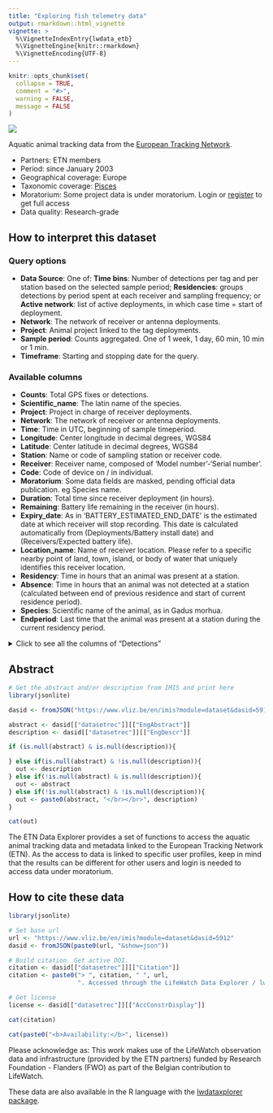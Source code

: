```yaml
---
title: "Exploring fish telemetry data"
output: rmarkdown::html_vignette
vignette: >
  %\VignetteIndexEntry{lwdata_etb}
  %\VignetteEngine{knitr::rmarkdown}
  %\VignetteEncoding{UTF-8}
---
```


```r
knitr::opts_chunk$set(
  collapse = TRUE,
  comment = "#>",
  warning = FALSE,
  message = FALSE
)
```

<img src='lwde_fish.png' class='rightimg'/>

Aquatic animal tracking data from the [European Tracking Network](https://lifewatch.be/etn/).

- Partners: ETN members
- Period: since January 2003
- Geographical coverage: Europe
- Taxonomic coverage: [Pisces](http://www.marinespecies.org/aphia.php?p=taxdetails&id=11676)
- Moratorium: Some project data is under moratorium. Login or [register](https://rshiny.lifewatch.be/account?p=register) to get full access
- Data quality: Research-grade
 
## How to interpret this dataset
 
### Query options
* **Data Source**: One of: **Time bins**: Number of detections per tag and per station based on the selected sample period; **Residencies**: groups detections by period spent at each receiver and sampling frequency; or **Active network**: list of active deployments, in which case time = start of deployment.
* **Network**: The network of receiver or antenna deployments.
* **Project**: Animal project linked to the tag deployments.
* **Sample period**: Counts aggregated. One of 1 week, 1 day, 60 min, 10 min or 1 min.
* **Timeframe**: Starting and stopping date for the query.

### Available columns
* **Counts**: Total GPS fixes or detections.
* **Scientific_name**: The latin name of the species.
* **Project**: Project in charge of receiver deployments.
* **Network**: The network of receiver or antenna deployments.
* **Time**: Time in UTC, beginning of sample timeperiod.
* **Longitude**: Center longitude in decimal degrees, WGS84
* **Latitude**: Center latitude in decimal degrees, WGS84
* **Station**: Name or code of sampling station or receiver code.
* **Receiver**: Receiver name, composed of 'Model number'-'Serial number'.
* **Code**: Code of device on / in individual.
* **Moratorium**: Some data fields are masked, pending official data publication. eg Species name.
* **Duration**: Total time since receiver deployment (in hours).
* **Remaining**: Battery life remaining in the receiver (in hours). 
* **Expiry_date**: As in 'BATTERY_ESTIMATED_END_DATE' is the estimated date at which receiver will stop recording. This date is calculated automatically from (Deployments/Battery install date) and (Receivers/Expected battery life).
* **Location_name**: Name of receiver location. Please refer to a specific nearby point of land, town, island, or body of water that uniquely identifies this receiver location.
* **Residency**: Time in hours that an animal was present at a station.     
* **Absence**: Time in hours that an animal was not detected at a station (calculated between end of previous residence and start of current residence period).       
* **Species**: Scientific name of the animal, as in Gadus morhua.  
* **Endperiod**:  Last time that the animal was present at a station during the current residency period.    

<details>
  <summary>Click to see all the columns of "Detections"</summary>
	<ul>
		<li><strong>Transmitter</strong>: Transmitter full-id (including both protocol and transmitter ID)</li>
		<li><strong>Transmitter_serial</strong>: Serial number of the transmitter.</li>
		<li><strong>Sensor_value</strong>:  Value recorded by the tag sensor.</li>
		<li><strong>Sensor_unit</strong>: Unit of measured sensor value.</li>
		<li><strong>Station_name</strong>: Name of the station where the deployment of the receiver takes place. Related to a specific latitude and longitude.</li>
		<li><strong>Datetime</strong>: Date and time at which the tagged animal was detected at the receiver. Information from detection file.</li>
		<li><strong>Id_pk</strong>: Technical identifier of the detection record in the database.</li>
		<li><strong>Qc_flag</strong>: Identifies whether there are quality check issues for the given detection.</li>
		<li><strong>File</strong>: Name of the detection file.</li>
		<li><strong>Deployment_fk</strong>: Foreign key linked to the deployment information.</li>
		<li><strong>Scientific_name</strong>: Scientific name of the animal that carries the tag.</li>
		<li><strong>Location_name</strong>: Name of detection location.</li>
		<li><strong>Deployment_station_name</strong>: Name of the station where the deployment of the receiver takes place. Related to a specific latitude and longitude.</li>
		<li><strong>Deploy_date_time</strong>: Date and time that the equipment was deployed, in 24-hour UTC. Corresponds to the time of the captured waypoint. Datetime fields should follow the ISO-8601 format (e.g. 2017-01-01T12:07:23Z)</li>
		<li><strong>Deployment_type</strong>: Refers to the context. Which technology type is used. </li>
		<li><strong>Animal_project_name</strong>: Name of the animal project linked to this detection.</li>
		<li><strong>Animal_project_code</strong>: Code of the animal project linked to this detection.  </li>
		<li><strong>Animal_moratorium</strong>: Specifies whether data from the animal project is under moratorium.</li>
		<li><strong>Network_project_name</strong>: Name of the network project linked to this detection.</li>
		<li><strong>Network_project_code</strong>: Code of the network project linked to this detection.</li>
		<li><strong>Network_moratorium</strong>: Specifies whether data from the network project is under moratorium.</li>
		<li><strong>Signal_to_noise_ratio</strong>: Signal-to-noise ratio. This is the difference between the background noise level and the signal level. Info comes from detection file.</li>
		<li><strong>Detection_file_id</strong>: ID from the detection file.</li>
		<li><strong>Tag_sensor_type</strong>: What type of sensor (pressure, acceleration).</li>
		<li><strong>Tag_intercept</strong>: Intercept needed to calculate the sensor value of the tag from the raw value.</li>
		<li><strong>Tag_slope</strong>: Slope needed to calculate the sensor value of the tag from the raw value.</li>
		<li><strong>Sensor_value_depth_meters</strong>: Calculated depth of the sensor in meters (based on raw value slope and intercept).</li>
		<li><strong>Tag_owner_organization</strong>: Institution that owns the tag.</li>
		<li><strong>Animal_id_pk</strong>: Technical identifier of the animal record in the database. </li>
		<li><strong>Animal_common_name</strong>: Animal species common name (not scientific name).</li>
		<li><strong>Animal_sex</strong>: Sex of the animal.</li>
		<li><strong>Deployment_lat</strong>: Latitude of the deployment in decimal degrees, WGS84. Note: in the southern hemisphere all latitudes must be negative. Format: ddd.ddddd; as in: 2.59020.</li>
		<li><strong>Deployment_long</strong>: Longitude of the deployment in decimal degrees, WGS84. Note: in the western hemisphere all longitudes must be negative. Format: dd.ddddd; as in: 51.36324.</li>
		<li><strong>Sensor_value_acceleration</strong>: Value recorded by the acceleration sensor.</li>
		<li><strong>Sensor_value_temperature</strong>: Value recorded by the temperature sensor. </li>
		<li><strong>Tag_fk</strong>: Foreign key linked to the tag. </li>
		<li><strong>Animal_id</strong>: Foreign Key linked to the Animal_ID.</li>
	</ul>
</details>

## Abstract

```r
# Get the abstract and/or description from IMIS and print here
library(jsonlite)

dasid <- fromJSON("https://www.vliz.be/en/imis?module=dataset&dasid=5912&show=json")

abstract <- dasid[["datasetrec"]][["EngAbstract"]]
description <- dasid[["datasetrec"]][["EngDescr"]]

if (is.null(abstract) & is.null(description)){

} else if(is.null(abstract) & !is.null(description)){
  out <- description
} else if(!is.null(abstract) & is.null(description)){
  out <- abstract
} else if(!is.null(abstract) & !is.null(description)){
  out <- paste0(abstract, "</br></br>", description)
}

cat(out)
```

The ETN Data Explorer provides a set of  functions to access the aquatic animal tracking data and metadata linked to the European Tracking Network (ETN). As the access to data is linked to specific user profiles, keep in mind that the results can be different for other users and login is needed to access data under moratorium.

## How to cite these data

```r
library(jsonlite)

# Set base url
url <- "https://www.vliz.be/en/imis?module=dataset&dasid=5912"
dasid <- fromJSON(paste0(url, "&show=json"))

# Build citation. Get active DOI.
citation <- dasid[["datasetrec"]][["Citation"]]
citation <- paste0("> ", citation, " ", url, 
                   ". Accessed through the LifeWatch Data Explorer / lwdataexplorer R package.")

# Get license
license <- dasid[["datasetrec"]][["AccConstrDisplay"]]
```

```r
cat(citation)
```

```r
cat(paste0("<b>Availability:</b>", license))
```

Please acknowledge as: This work makes use of the LifeWatch observation data and infrastructure (provided by the ETN partners) funded by Research Foundation - Flanders (FWO) as part of the Belgian contribution to LifeWatch.

These data are also available in the R language with the [lwdataxplorer package](https://lifewatch.github.io/lwdataexplorer/).
